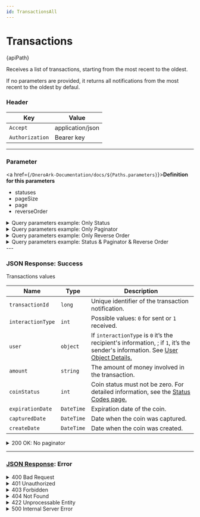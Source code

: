 ```yaml
---
id: TransactionsAll
---
```







# Transactions


<div className="highlight-box">
  <HttpMethodTag method={method} /> {apiPath}
</div>





Receives a list of transactions, starting from the most recent to the oldest.

If no parameters are provided, it returns all notifications from the most recent to the oldest by defaul.


### Header

| Key      | Value     |
|-------------|----------|
| `Accept` | application/json |
| `Authorization` | Bearer key|


---
### Parameter


 <a href={`/DneroArk-Documentation/docs/${Paths.parameters}`}>**Definition for this parameters**</a>

  - statuses
  - pageSize
  - page
  - reverseOrder

<details className='details-custom'>
  <summary>Query parameters example: Only Status</summary>
    <div className="examples-style"> 
      {apiPath}`?statuses=1,3`
    </div>
</details>


<details className='details-custom'>
  <summary>Query parameters example: Only Paginator</summary>
    <div className="examples-style"> 
      {apiPath}`?pageSize=10&page=2`
    </div>
</details>

<details className='details-custom'>
  <summary>Query parameters example: Only Reverse Order</summary>
    <div className="examples-style"> 
      {apiPath}`?reverseOrder=false`
    </div>
</details>

<details className='details-custom'>
  <summary>Query parameters example: Status & Paginator & Reverse Order</summary>
    <div className="examples-style"> 
      {apiPath}`statuses=1,2&pageSize=10&page=2&reverseOrder=false`
    </div>
</details>
---

### JSON Response: Success


<div className="table-title">
  Transactions values
</div>

| Name                  | Type       |   Description                                                                                  |
|-----------------------|------------|-----------------------------------------------------------------------------------------------|
| `transactionId`       | `long`     | Unique identifier of the transaction notification.                                           |
| `interactionType`     | `int`      | Possible values: `0` for sent or `1` received.                                                        |
| `user`                | `object`   | If `interactionType` is `0` it’s the recipient's information, ; if `1`, it’s the sender's information. See [ User Object Details.](/docs/userObject) |  
| `amount`              | `string`   | The amount of money involved in the transaction.                                             |
| `coinStatus`          | `int`      | Coin status must not be zero. For detailed information, see the [Status Codes page.](/docs/coinsStatuses)|
| `expirationDate`      | `DateTime` | Expiration date of the coin. |
| `capturedDate`        | `DateTime` | Date when the coin was captured. |
| `createDate`          | `DateTime` | Date when the coin was created. |


<details className='details-custom'>
  <summary>200 OK: No paginator</summary>
```JSON

{
  "transactions":  
  [
    {
      "transactionId": 301,
      "interactionType": 0,
      "user": {
        "userId": 1001,
        "userName": "Alice Johnson",
        "userImgUrl": "https://example.com/images/alice_johnson.jpg"
      },
      "amount": "50.00",
      "coinStatus": 1,
      "expirationDate": "2024-12-01T00:00:00Z",
      "capturedDate": null,
      "createDate": "2024-11-20T10:00:00Z"
    },
    {
      "transactionId": 302,
      "interactionType": 1,
      "user": {
        "userId": 1002,
        "userName": "Bob Williams",
        "userImgUrl": "https://example.com/images/bob_williams.jpg"
      },
      "amount": "75.25",
      "coinStatus": 2,
      "expirationDate": "2024-12-05T00:00:00Z",
      "capturedDate": "2024-11-27T09:00:00Z",
      "createDate": "2024-11-19T15:45:00Z"
    },
    {
      "transactionId": 303,
      "interactionType": 0,
      "user": {
        "userId": 1003,
        "userName": "Charlie Davis",
        "userImgUrl": "https://example.com/images/charlie_davis.jpg"
      },
      "amount": "100.00",
      "coinStatus": 3,
      "expirationDate": "2024-11-30T00:00:00Z",
      "capturedDate": null,
      "createDate": "2024-11-18T12:30:00Z"
    }
  ]

}


```
</details>




<details className='details-custom'>
  <summary>200 OK: Paginator</summary>
```JSON

{
  "currentPage": 2,
  "totalPages": 5,
  "pageSize": 10,
  "totalTransactions": 45,
  "transactions":  
  [
    {
      "transactionId": 301,
      "interactionType": 0,
      "user": {
        "userId": 1001,
        "userName": "Alice Johnson",
        "userImgUrl": "https://example.com/images/alice_johnson.jpg"
      },
      "amount": "50.00",
      "coinStatus": 1,
      "expirationDate": "2024-12-01T00:00:00Z",
      "capturedDate": null,
      "createDate": "2024-11-20T10:00:00Z"
    },
    {
      "transactionId": 302,
      "interactionType": 1,
      "user": {
        "userId": 1002,
        "userName": "Bob Williams",
        "userImgUrl": "https://example.com/images/bob_williams.jpg"
      },
      "amount": "75.25",
      "coinStatus": 2,
      "expirationDate": "2024-12-05T00:00:00Z",
      "capturedDate": "2024-11-27T09:00:00Z",
      "createDate": "2024-11-19T15:45:00Z"
    },
    {
      "transactionId": 303,
      "interactionType": 0,
      "user": {
        "userId": 1003,
        "userName": "Charlie Davis",
        "userImgUrl": "https://example.com/images/charlie_davis.jpg"
      },
      "amount": "100.00",
      "coinStatus": 3,
      "expirationDate": "2024-11-30T00:00:00Z",
      "capturedDate": null,
      "createDate": "2024-11-18T12:30:00Z"
    }
  ]

}
```
</details>



---
### [JSON Response](/docs/genericResponse): Error

<details className='details-custom'>
 <summary>400 Bad Request</summary>

```JSON
{
  "code": "INVALID_STATUSES",
  "message": "The provided statuses are invalid or malformed."
}

```


```JSON
{
  "code": "MISSING_PAGINATION",
  "message": "Both 'pageSize' and 'page' are required when using the paginator."
}

```
</details>

<details className='details-custom'>
 <summary>401 Unauthorized</summary>


```JSON
{
  "code": "UNAUTHORIZED",
  "message": "Authentication failed. Please provide a valid Bearer token."
}


```
</details>

<details className='details-custom'>
 <summary>403 Forbidden</summary>

```JSON
{
  "code": "ACCESS_FORBIDDEN",
  "message": "You do not have permission to access these transactions."
}

```
</details>

<details className='details-custom'>
 <summary>404 Not Found</summary>

```JSON
{
  "code": "TRANSACTIONS_NOT_FOUND",
  "message": "No transactions were found for the given criteria."
}

```
</details>


<details className='details-custom'>
 <summary>422 Unprocessable Entity</summary>


```JSON
{
  "code": "INVALID_PAGE",
  "message": "The page number must be a positive integer starting from 1."
}

```


```JSON
{
  "code": "INVALID_PAGE_SIZE",
  "message": "The page size must be a positive integer."
}

```
</details>
<details className='details-custom'>
<summary> 500 Internal Server Error</summary>


``` JSON
{
  "code": "INTERNAL_SERVER_ERROR",
  "message": "An unexpected error occurred while validating the OTP. Please try again later."
}
```

</details>




